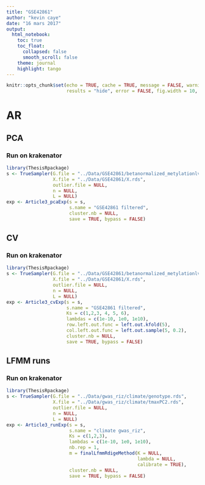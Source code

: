 ```yaml
---
title: "GSE42861"
author: "kevin caye"
date: "16 mars 2017"
output:
  html_notebook:
    toc: true
    toc_float:
      collapsed: false
      smooth_scroll: false
    theme: journal
    highlight: tango
---
```




```r
knitr::opts_chunk$set(echo = TRUE, cache = TRUE, message = FALSE, warning = FALSE,
                      results = "hide", error = FALSE, fig.width = 10, fig.width = 10)
```

# AR
## PCA
### Run on krakenator

```r
library(ThesisRpackage)
s <- TrueSampler(G.file = "../Data/GSE42861/betanormalized_metylationlvl.filtered.rds",
                 X.file = "../Data/GSE42861/X.rds",
                 outlier.file = NULL,
                 n = NULL,
                 L = NULL)
exp <- Article3_pcaExp(s = s,
                       s.name = "GSE42861 filtered",
                       cluster.nb = NULL,
                       save = TRUE, bypass = FALSE)
```


## CV
### Run on krakenator

```r
library(ThesisRpackage)
s <- TrueSampler(G.file = "../Data/GSE42861/betanormalized_metylationlvl.filtered.rds",
                 X.file = "../Data/GSE42861/X.rds",
                 outlier.file = NULL,
                 n = NULL,
                 L = NULL)
exp <- Article3_cvExp(s = s,
                      s.name = "GSE42861 filtered",
                      Ks = c(1,2,3, 4, 5, 6),
                      lambdas = c(1e-10, 1e0, 1e10),
                      row.left.out.func = left.out.kfold(5),
                      col.left.out.func = left.out.sample(5, 0.2),
                      cluster.nb = NULL,
                      save = TRUE, bypass = FALSE)
```

## LFMM runs
### Run on krakenator

```r
library(ThesisRpackage)
s <- TrueSampler(G.file = "../Data/gwas_riz/climate/genotype.rds",
                 X.file = "../Data/gwas_riz/climate/tmaxPC2.rds",
                 outlier.file = NULL,
                 n = NULL,
                 L = NULL)
exp <- Article3_runExp(s = s,
                       s.name = "climate gwas_riz",
                       Ks = c(1,2,3),
                       lambdas = c(1e-10, 1e0, 1e10),
                       nb.rep = 1,
                       m = finalLfmmRdigeMethod(K = NULL,
                                                lambda = NULL,
                                                calibrate = TRUE),
                       cluster.nb = NULL,
                       save = TRUE, bypass = FALSE)
```
